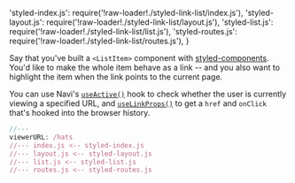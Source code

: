   'styled-index.js': require('!raw-loader!./styled-link-list/index.js'),
  'styled-layout.js': require('!raw-loader!./styled-link-list/layout.js'),
  'styled-list.js': require('!raw-loader!./styled-link-list/list.js'),
  'styled-routes.js': require('!raw-loader!./styled-link-list/routes.js'),
}

Say that you've built a `<ListItem>` component with [styled-components](https://www.styled-components.com/). You'd like to make the whole item behave as a link -- and you also want to highlight the item when the link points to the current page.

You can use Navi's [`useActive()`](../../reference/react-components-hooks/#useactive) hook to check whether the user is currently viewing a specified URL,  and [`useLinkProps()`](../../reference/react-components-hooks/#usecurrentroute) to get a `href` and `onClick` that's hooked into the browser history.

```js
//---
viewerURL: /hats
//--- index.js <-- styled-index.js
//--- layout.js <-- styled-layout.js
//--- list.js <-- styled-list.js
//--- routes.js <-- styled-routes.js
```